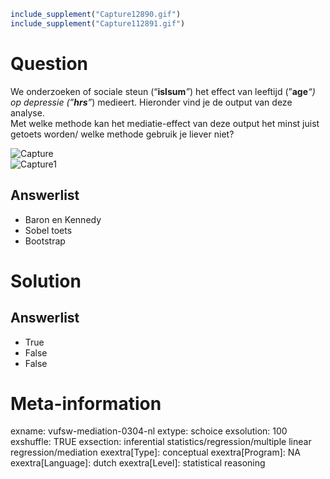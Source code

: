```{r, echo = FALSE, results = "hide"}
include_supplement("Capture12890.gif")
include_supplement("Capture112891.gif")
```

Question
========
We onderzoeken of sociale steun ("**islsum***"*) het effect van leeftijd
("**age***"*) op depressie ("**hrs***"*) medieert. Hieronder vind je de
output van deze analyse.  
Met welke methode kan het mediatie-effect van deze output het minst
juist getoets worden/ welke methode gebruik je liever niet?   
  
  
<img src="Capture12890.gif" class="fr-fic fr-dii tvcss_2"
alt="Capture" />  
<img src="Capture112891.gif" class="fr-fic fr-dii tvcss_3"
alt="Capture1" />

Answerlist
----------
* Baron en Kennedy
* Sobel toets
* Bootstrap

Solution
========










Answerlist
----------
* True
* False
* False

Meta-information
================
exname: vufsw-mediation-0304-nl
extype: schoice
exsolution: 100
exshuffle: TRUE
exsection: inferential statistics/regression/multiple linear regression/mediation
exextra[Type]: conceptual
exextra[Program]: NA
exextra[Language]: dutch
exextra[Level]: statistical reasoning

